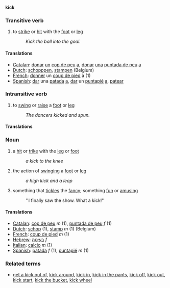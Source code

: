 '''kick'''

===Transitive verb===
# to [[strike]] or [[hit]] with the [[foot]] or [[leg]]
#: ''Kick the ball into the goal.''

====Translations====
*[[Catalan]]: [[donar]] [[un]] [[cop de peu]] [[a]], [[donar]] [[una]] [[puntada de peu]] [[a]]
*[[Dutch]]: [[schopppen]], [[stampen]] (Belgium)
*[[French]]: [[donner]] un [[coup de pied]] à (1)
*[[Spanish]]: [[dar]] una [[patada]] [[a]], [[dar]] un [[puntapié]] [[a]], [[patear]]

===Intransitive verb===
# to [[swing]] or [[raise]] a [[foot]] or [[leg]]
#: ''The dancers kicked and spun.''

====Translations====

===Noun===
# a [[hit]] or [[trike]] with the [[leg]] or [[foot]]
#: ''a kick to the knee''
# the action of [[swing]]ing a [[foot]] or [[leg]]
#: ''a high kick and a leap''
# something that [[tickle]]s the [[fancy]]; something [[fun]] or [[amusing]]
#: ''I finally saw the show. What a kick!"

====Translations====
*[[Catalan]]: [[cop de peu]] ''m'' (1), [[puntada de peu]] ''f'' (1)
*[[Dutch]]: [[schop]] (1), [[stamp]] ''m'' (1) (Belgium)
*[[French]]: [[coup de pied]] ''m'' (1)
*[[Hebrew]]: [[בעיטה]] ''f''
*[[Italian]]: [[calcio]] ''m'' (1)
*[[Spanish]]: [[patada]] ''f'' (1), [[puntapié]] ''m'' (1)

===Related terms===
*[[get a kick out of]], [[kick around]], [[kick in]], [[kick in the pants]], [[kick off]], [[kick out]], [[kick start]], [[kick the bucket]], [[kick wheel]]